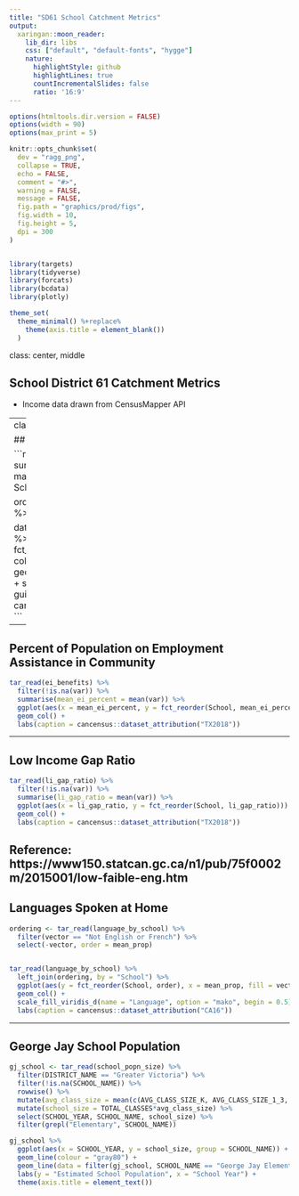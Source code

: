 ```yaml
---
title: "SD61 School Catchment Metrics"
output:
  xaringan::moon_reader:
    lib_dir: libs
    css: ["default", "default-fonts", "hygge"]
    nature:
      highlightStyle: github
      highlightLines: true
      countIncrementalSlides: false
      ratio: '16:9'
---
```



```r
options(htmltools.dir.version = FALSE)
options(width = 90)
options(max_print = 5)

knitr::opts_chunk$set(
  dev = "ragg_png",
  collapse = TRUE,
  echo = FALSE,
  comment = "#>",
  warning = FALSE,
  message = FALSE,
  fig.path = "graphics/prod/figs",
  fig.width = 10,
  fig.height = 5,
  dpi = 300
)


library(targets)
library(tidyverse)
library(forcats)
library(bcdata)
library(plotly)

theme_set(
  theme_minimal() %+replace%
    theme(axis.title = element_blank())
  )
```



class: center, middle

## School District 61 Catchment Metrics

- Income data drawn from CensusMapper API

---
class: middle

## Income Range

```r
dat <- tar_read(median_income) %>%
  summarise(Min = min(var),
            Max = max(var)) %>%
  pivot_longer(cols = -School) %>% 
  filter(!is.na(value))

ordering <- dat %>% 
  filter(name == "Min") %>% 
  select(-name, order = value)

dat %>% 
  left_join(ordering, by = "School") %>% 
  ggplot(aes(x = value, y = fct_reorder(School, order, .desc = TRUE), colour = name, group = School)) +
  geom_line(colour = 'black') +
  geom_point() +
  scale_colour_viridis_d(end = 0.5) +
  guides(colour = FALSE) +
  labs(caption = cancensus::dataset_attribution("TX2018"))
```

---

## Percent of Population on Employment Assistance in Community

```r
tar_read(ei_benefits) %>% 
  filter(!is.na(var)) %>% 
  summarise(mean_ei_percent = mean(var)) %>% 
  ggplot(aes(x = mean_ei_percent, y = fct_reorder(School, mean_ei_percent))) +
  geom_col() +
  labs(caption = cancensus::dataset_attribution("TX2018"))
```

---

## Low Income Gap Ratio
```r
tar_read(li_gap_ratio) %>% 
  filter(!is.na(var)) %>% 
  summarise(li_gap_ratio = mean(var)) %>% 
  ggplot(aes(x = li_gap_ratio, y = fct_reorder(School, li_gap_ratio))) +
  geom_col() +
  labs(caption = cancensus::dataset_attribution("TX2018"))
```

Reference: https://www150.statcan.gc.ca/n1/pub/75f0002m/2015001/low-faible-eng.htm
---

## Languages Spoken at Home

```r
ordering <- tar_read(language_by_school) %>% 
  filter(vector == "Not English or French") %>% 
  select(-vector, order = mean_prop)


tar_read(language_by_school) %>% 
  left_join(ordering, by = "School") %>% 
  ggplot(aes(y = fct_reorder(School, order), x = mean_prop, fill = vector)) +
  geom_col() +
  scale_fill_viridis_d(name = "Language", option = "mako", begin = 0.5) +
  labs(caption = cancensus::dataset_attribution("CA16"))
```

---

## George Jay School Population
```r
gj_school <- tar_read(school_popn_size) %>%
  filter(DISTRICT_NAME == "Greater Victoria") %>%
  filter(!is.na(SCHOOL_NAME)) %>%
  rowwise() %>%
  mutate(avg_class_size = mean(c(AVG_CLASS_SIZE_K, AVG_CLASS_SIZE_1_3, AVG_CLASS_SIZE_4_7, AVG_CLASS_SIZE_8_12), na.rm = TRUE)) %>%
  mutate(school_size = TOTAL_CLASSES*avg_class_size) %>%
  select(SCHOOL_YEAR, SCHOOL_NAME, school_size) %>%
  filter(grepl("Elementary", SCHOOL_NAME))

gj_school %>%
  ggplot(aes(x = SCHOOL_YEAR, y = school_size, group = SCHOOL_NAME)) +
  geom_line(colour = "gray80") +
  geom_line(data = filter(gj_school, SCHOOL_NAME == "George Jay Elementary"), colour = "0405FF", size = 1.5) +
  labs(y = "Estimated School Population", x = "School Year") +
  theme(axis.title = element_text())

```

